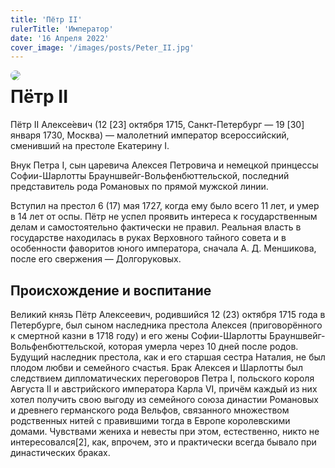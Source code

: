 ```yaml
---
title: 'Пётр II'
rulerTitle: 'Император'
date: '16 Апреля 2022'
cover_image: '/images/posts/Peter_II.jpg'
---
```


<img style="float: left; border-radius: 1rem; margin-right: 1rem" src="/images/posts/Peter_II.jpg">

# Пётр II

Пётр II Алексе́евич (12 [23] октября 1715, Санкт-Петербург — 19 [30] января 1730, Москва) — малолетний император всероссийский, сменивший на престоле Екатерину I.

Внук Петра I, сын царевича Алексея Петровича и немецкой принцессы Софии-Шарлотты Брауншвейг-Вольфенбюттельской, последний представитель рода Романовых по прямой мужской линии.

Вступил на престол 6 (17) мая 1727, когда ему было всего 11 лет, и умер в 14 лет от оспы. Пётр не успел проявить интереса к государственным делам и самостоятельно фактически не правил. Реальная власть в государстве находилась в руках Верховного тайного совета и в особенности фаворитов юного императора, сначала А. Д. Меншикова, после его свержения — Долгоруковых.

## Происхождение и воспитание

Великий князь Пётр Алексеевич, родившийся 12 (23) октября 1715 года в Петербурге, был сыном наследника престола Алексея (приговорённого к смертной казни в 1718 году) и его жены Софии-Шарлотты Брауншвейг-Вольфенбюттельской, которая умерла через 10 дней после родов. Будущий наследник престола, как и его старшая сестра Наталия, не был плодом любви и семейного счастья. Брак Алексея и Шарлотты был следствием дипломатических переговоров Петра I, польского короля Августа II и австрийского императора Карла VI, причём каждый из них хотел получить свою выгоду из семейного союза династии Романовых и древнего германского рода Вельфов, связанного множеством родственных нитей с правившими тогда в Европе королевскими домами. Чувствами жениха и невесты при этом, естественно, никто не интересовался[2], как, впрочем, это и практически всегда бывало при династических браках.
